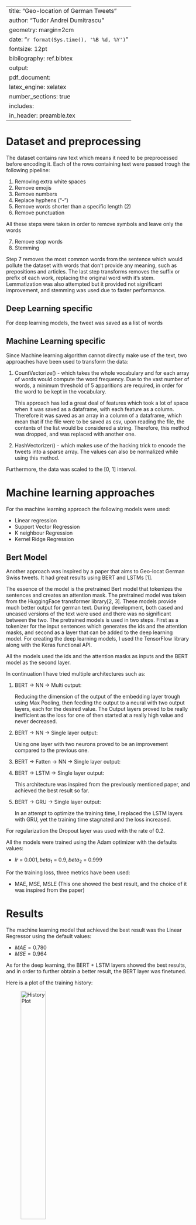 
---
title: "Geo-location of German Tweets"
author: "Tudor Andrei Dumitrascu"
geometry: margin=2cm
date: "`r format(Sys.time(), '%B %d, %Y')`"
fontsize: 12pt
bibilography: ref.bibtex
output:
 pdf_document:
  latex_engine: xelatex
  number_sections: true
  includes:
      in_header: preamble.tex
---

# Dataset and preprocessing

The dataset contains raw text which means it need to be preprocessed before encoding it. Each of the rows containing text were passed trough the following pipeline:

1. Removing extra white spaces
2. Remove emojis
3. Remove numbers
4. Replace hyphens ("-")
5. Remove words shorter than a specific length (2)
6. Remove punctuation

  All these steps were taken in order to remove symbols and leave only the words

7. Remove stop words
8. Stemming

Step 7 removes the most common words from the sentence which would pollute the dataset with words that don't provide any meaning, such as prepositions and articles. The last step transforms removes the suffix or prefix of each work, replacing the original word with it's stem. Lemmatization was also attempted but it provided not significant improvement, and stemming was used due to faster performance.


## Deep Learning specific

For deep learning models, the tweet was saved as a list of words

## Machine Learning specific

Since Machine learning algorithm cannot directly make use of the text, two approaches have been used to transform the data:

1. CountVectorize() - which takes the whole vocabulary and for each array of words would compute the word frequency. Due to the vast number of words, a minimum threshold of 5 apparitions are required, in order for the word to be kept in the vocabulary.

   This approach has led a great deal of features which took a lot of space when it was saved as a dataframe, with each feature as a column. Therefore it was saved as an array in a column of a dataframe, which mean that if the file were to be saved as csv, upon reading the file, the contents of the list would be considered a string. Therefore, this method was dropped, and was replaced with another one.

2. HashVectorizer() - which makes use of the hacking trick to encode the tweets into a sparse array. The values can also be normalized while using this method.


Furthermore, the data was scaled to the [0, 1] interval.


# Machine learning approaches

For the machine learning approach the following models were used:

- Linear regression
- Support Vector Regression
- K neighbour Regression
- Kernel Ridge Regression



## Bert Model

Another approach was inspired by a paper that aims to Geo-locat German Swiss tweets. It had great results using BERT and LSTMs [1].

The essence of the model is the pretrained Bert model that tokenizes the sentences and creates an attention mask. The pretrained model was taken from the HuggingFace transformer library[2, 3]. These models provide much better output for german text. During development, both cased and uncased versions of the text were used and there was no significant between the two.
The pretrained models is used in two steps. First as a tokenizer for the input sentences which generates the ids and the attention masks, and second as a layer that can be added to the deep learning model.
For creating the deep learning models, I used the TensorFlow library along with the Keras functional API.

All the models used the ids and the attention masks as inputs and the BERT model as the second layer.

In continuation I have tried multiple architectures such as:

1. BERT -> NN -> Multi output:

    Reducing the dimension of the output of the embedding layer trough using Max Pooling, then feeding the output to a neural with two output layers, each for the desired value. The Output layers proved to be really inefficient as the loss for one of then started at a really high value and never decreased.

2. BERT -> NN -> Single layer output:

    Using one layer with two neurons proved to be an improvement compared to the previous one.

3. BERT -> Fatten -> NN -> Single layer output:


4. BERT -> LSTM -> Single layer output:

    This architecture was inspired from the previously mentioned paper, and achieved the best result so far.

5. BERT -> GRU -> Single layer output:

    In an attempt to optimize the training time, I replaced the LSTM layers with GRU, yet the training time stagnated and the loss increased.



For regularization the Dropout layer was used with the rate of 0.2.

All the models were trained using the Adam optimizer with the defaults values:

- $lr\ = \ 0.001, beta_1\ =\ 0.9 , beta_2\ =\ 0.999$


For the training loss, three metrics have been used:

- MAE, MSE, MSLE (This one showed the best result, and the choice of it was inspired from the paper)


# Results

The machine learning model that achieved the best result was the Linear Regressor using the default values:

- $MAE=0.780$
- $MSE=0.964$

As for the deep learning, the BERT + LSTM layers showed the best results, and in order to further obtain a better result, the BERT layer was finetuned.

Here is a plot of the training history:

![History Plot](./submission/index.png){width=40%}

\pagebreak


# References

[1]Gaman, M. and Tudor Ionescu, R., “Combining Deep Learning and String Kernels for the Localization of Swiss German Tweets”, *arXiv e-prints*, 2020.

[2] MDZ Digital Library team   Available: https://huggingface.co/dbmdz/bert-base-german-cased. [Accessed: Jan 2021 ]

[3] Deepset AI Available: https://deepset.ai/german-bert [Accessed: Nov 2021]

